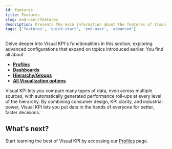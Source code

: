 ```yaml
---
id: features
title: Features
slug: end-user/features
description: Presents the main information about the features of Visual KPIs software for an end user.
tags: ['features', 'quick-start', 'end-user', 'advanced']
---
```


Delve deeper into Visual KPI's functionalities in this section, exploring advanced configurations that expand on topics introduced earlier. You find all about

- [**Profiles**](/docs/end-user/features/profiles)
- [**Dashboards**](/docs/end-user/features/dashboards)
- [**Hierarchy/Groups**](/docs/end-user/features/groups)
- [**All Visualization options**](/docs/end-user/features/visualizations/overview)

Visual KPI lets you compare many types of data, even across multiple sources, with automatically generated performance roll-ups at every level of the hierarchy. By combining consumer design, KPI clarity, and industrial power, Visual KPI lets you put data in the hands of everyone for better, faster decisions.

## What's next?

Start learning the best of Visual KPI by accessing our [Profiles](/docs/end-user/features/profiles) page.